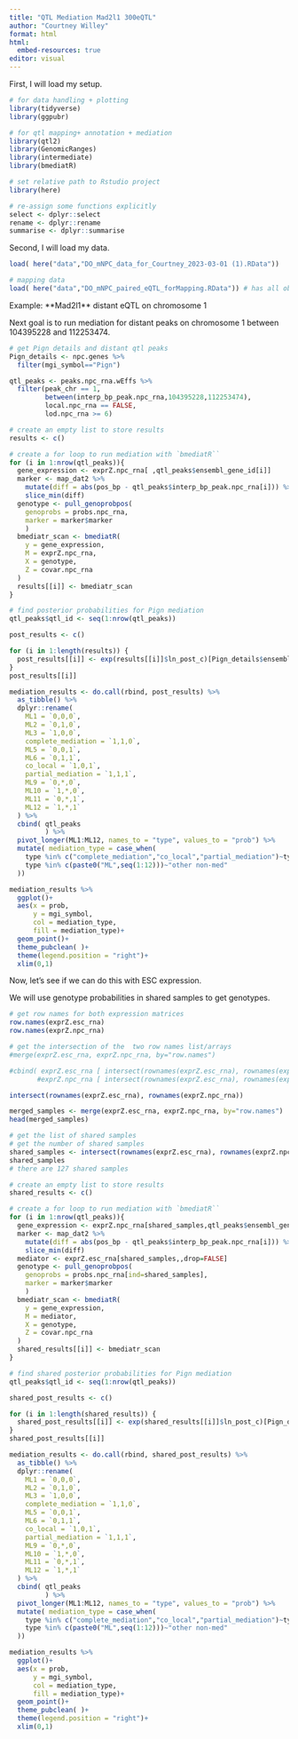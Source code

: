 ```yaml
---
title: "QTL Mediation Mad2l1 300eQTL"
author: "Courtney Willey"
format: html
html:
  embed-resources: true
editor: visual
---
```


First, I will load my setup.

```r
# for data handling + plotting
library(tidyverse)
library(ggpubr)

# for qtl mapping+ annotation + mediation
library(qtl2)
library(GenomicRanges)
library(intermediate)
library(bmediatR)

# set relative path to Rstudio project
library(here)

# re-assign some functions explicitly
select <- dplyr::select 
rename <- dplyr::rename 
summarise <- dplyr::summarise
```

Second, I will load my data.

```r
load( here("data","DO_mNPC_data_for_Courtney_2023-03-01 (1).RData"))

# mapping data
load( here("data","DO_mNPC_paired_eQTL_forMapping.RData")) # has all objects needed for mapping
```

Example: \*\*Mad2l1\*\* distant eQTL on chromosome 1

Next goal is to run mediation for distant peaks on chromosome 1 between 104395228 and 112253474.

```r
# get Pign details and distant qtl peaks
Pign_details <- npc.genes %>%
  filter(mgi_symbol=="Pign") 

qtl_peaks <- peaks.npc_rna.wEffs %>%
  filter(peak_chr == 1,
         between(interp_bp_peak.npc_rna,104395228,112253474),
         local.npc_rna == FALSE,
         lod.npc_rna >= 6)
```

```r
# create an empty list to store results
results <- c()

# create a for loop to run mediation with `bmediatR``
for (i in 1:nrow(qtl_peaks)){
  gene_expression <- exprZ.npc_rna[ ,qtl_peaks$ensembl_gene_id[i]]
  marker <- map_dat2 %>%
    mutate(diff = abs(pos_bp - qtl_peaks$interp_bp_peak.npc_rna[i])) %>%
    slice_min(diff)
  genotype <- pull_genoprobpos(
    genoprobs = probs.npc_rna,
    marker = marker$marker
    )
  bmediatr_scan <- bmediatR(
    y = gene_expression,
    M = exprZ.npc_rna,
    X = genotype,
    Z = covar.npc_rna
  )
  results[[i]] <- bmediatr_scan
}
```

```r
# find posterior probabilities for Pign mediation
qtl_peaks$qtl_id <- seq(1:nrow(qtl_peaks))

post_results <- c()

for (i in 1:length(results)) {
  post_results[[i]] <- exp(results[[i]]$ln_post_c)[Pign_details$ensembl_gene_id,]
}
post_results[[i]]
```

```r
mediation_results <- do.call(rbind, post_results) %>% 
  as_tibble() %>%
  dplyr::rename(
    ML1 = `0,0,0`,
    ML2 = `0,1,0`,
    ML3 = `1,0,0`,
    complete_mediation = `1,1,0`,
    ML5 = `0,0,1`,
    ML6 = `0,1,1`,
    co_local = `1,0,1`,
    partial_mediation = `1,1,1`,
    ML9 = `0,*,0`,
    ML10 = `1,*,0`,
    ML11 = `0,*,1`,
    ML12 = `1,*,1`
  ) %>% 
  cbind( qtl_peaks 
         ) %>% 
  pivot_longer(ML1:ML12, names_to = "type", values_to = "prob") %>% 
  mutate( mediation_type = case_when(
    type %in% c("complete_mediation","co_local","partial_mediation")~type,
    type %in% c(paste0("ML",seq(1:12)))~"other non-med"
  ))

mediation_results %>% 
  ggplot()+
  aes(x = prob,
      y = mgi_symbol,
      col = mediation_type,
      fill = mediation_type)+
  geom_point()+
  theme_pubclean( )+
  theme(legend.position = "right")+
  xlim(0,1)
```

Now, let's see if we can do this with ESC expression.

We will use genotype probabilities in shared samples to get genotypes.

```r
# get row names for both expression matrices
row.names(exprZ.esc_rna)
row.names(exprZ.npc_rna)

# get the intersection of the  two row names list/arrays
#merge(exprZ.esc_rna, exprZ.npc_rna, by="row.names")

#cbind( exprZ.esc_rna [ intersect(rownames(exprZ.esc_rna), rownames(exprZ.npc_rna)), ] ,
       #exprZ.npc_rna [ intersect(rownames(exprZ.esc_rna), rownames(exprZ.npc_rna)), ] )

intersect(rownames(exprZ.esc_rna), rownames(exprZ.npc_rna))
```

```r
merged_samples <- merge(exprZ.esc_rna, exprZ.npc_rna, by="row.names")
head(merged_samples)

# get the list of shared samples
# get the number of shared samples
shared_samples <- intersect(rownames(exprZ.esc_rna), rownames(exprZ.npc_rna))
shared_samples
# there are 127 shared samples
```

```r
# create an empty list to store results
shared_results <- c()

# create a for loop to run mediation with `bmediatR``
for (i in 1:nrow(qtl_peaks)){
  gene_expression <- exprZ.npc_rna[shared_samples,qtl_peaks$ensembl_gene_id[i]]
  marker <- map_dat2 %>%
    mutate(diff = abs(pos_bp - qtl_peaks$interp_bp_peak.npc_rna[i])) %>%
    slice_min(diff)
  mediator <- exprZ.esc_rna[shared_samples,,drop=FALSE]
  genotype <- pull_genoprobpos(
    genoprobs = probs.npc_rna[ind=shared_samples],
    marker = marker$marker
    )
  bmediatr_scan <- bmediatR(
    y = gene_expression,
    M = mediator,
    X = genotype,
    Z = covar.npc_rna
  )
  shared_results[[i]] <- bmediatr_scan
}
```

```r
# find shared posterior probabilities for Pign mediation
qtl_peaks$qtl_id <- seq(1:nrow(qtl_peaks))

shared_post_results <- c()

for (i in 1:length(shared_results)) {
  shared_post_results[[i]] <- exp(shared_results[[i]]$ln_post_c)[Pign_details$ensembl_gene_id,]
}
shared_post_results[[i]]
```

```r
mediation_results <- do.call(rbind, shared_post_results) %>% 
  as_tibble() %>%
  dplyr::rename(
    ML1 = `0,0,0`,
    ML2 = `0,1,0`,
    ML3 = `1,0,0`,
    complete_mediation = `1,1,0`,
    ML5 = `0,0,1`,
    ML6 = `0,1,1`,
    co_local = `1,0,1`,
    partial_mediation = `1,1,1`,
    ML9 = `0,*,0`,
    ML10 = `1,*,0`,
    ML11 = `0,*,1`,
    ML12 = `1,*,1`
  ) %>% 
  cbind( qtl_peaks 
         ) %>% 
  pivot_longer(ML1:ML12, names_to = "type", values_to = "prob") %>% 
  mutate( mediation_type = case_when(
    type %in% c("complete_mediation","co_local","partial_mediation")~type,
    type %in% c(paste0("ML",seq(1:12)))~"other non-med"
  ))

mediation_results %>% 
  ggplot()+
  aes(x = prob,
      y = mgi_symbol,
      col = mediation_type,
      fill = mediation_type)+
  geom_point()+
  theme_pubclean( )+
  theme(legend.position = "right")+
  xlim(0,1)
```
